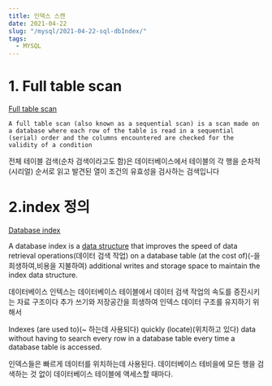 ```yaml
---
title: 인덱스 스캔
date: 2021-04-22
slug: "/mysql/2021-04-22-sql-dbIndex/"
tags:
  - MYSQL
---
```


# 1. Full table scan
[Full table scan](https://en.wikipedia.org/wiki/Full_table_scan)

```
A full table scan (also known as a sequential scan) is a scan made on a database where each row of the table is read in a sequential (serial) order and the columns encountered are checked for the validity of a condition
```

전체 테이블 검색(순차 검색이라고도 함)은 데이터베이스에서 테이블의 각 행을 순차적(시리얼) 순서로 읽고 발견된 열이 조건의 유효성을 검사하는 검색입니다

# 2.index 정의

[Database index](https://en.wikipedia.org/wiki/Database_index)

A database index is a [data structure](https://en.wikipedia.org/wiki/Data_structure) that improves the speed of data retrieval operations(데이터 검색 작업) on a database table (at the cost of)(-을 희생하여,비용을 지불하여) additional writes and storage space to maintain the index data structure.

데이터베이스 인텍스는
데이터베이스 테이블에서
데이터 검색 작업의 속도를 증진시키는 자료 구조이다
추가 쓰기와 저장공간을 희생하여
인덱스 데이터 구조를 유지하기 위해서

Indexes (are used to)(~ 하는데 사용되다) quickly (locate)(위치하고 있다) data without having to search every row in a database table every time a database table is accessed.

인덱스들은 빠르게 데이터를 위치하는데 사용된다.
데이터베이스 테비을에 모든 행을 검색하는 것 없이
데이터베이스 테이블에 액세스할 때마다.

